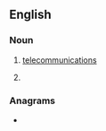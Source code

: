 {{also|télécoms}}
==English==

===Noun===
{{head|en|noun plural form}}

# {{lb|en|informal}} [[telecommunications]]
# {{plural of|telecom|lang=en}}

===Anagrams===
* {{anagrams|en|a=ceelmost|mesolect}}